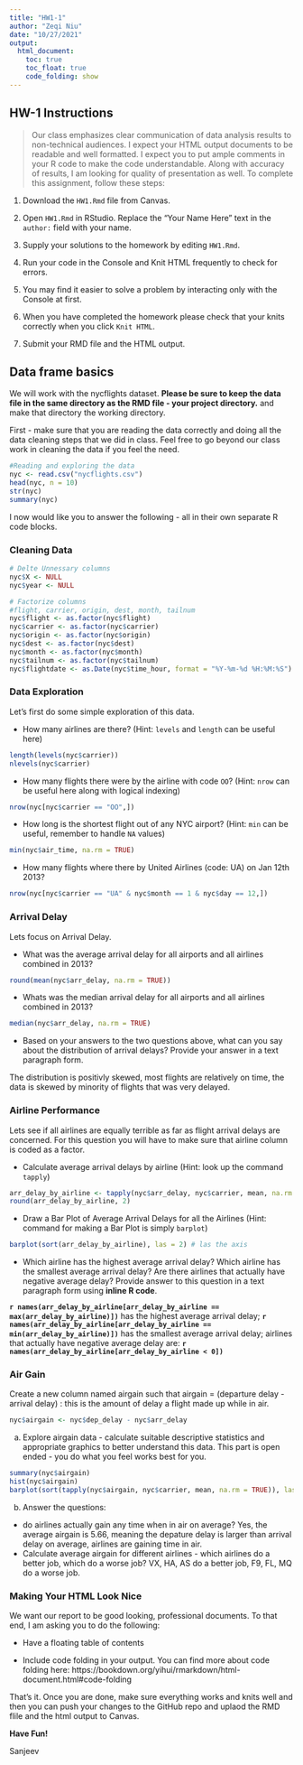 ```yaml
---
title: "HW1-1"
author: "Zeqi Niu"
date: "10/27/2021"
output: 
  html_document:
    toc: true
    toc_float: true
    code_folding: show
---
```


## HW-1 Instructions

> Our class emphasizes clear communication of data analysis results to non-technical audiences. I expect your HTML output documents to be readable and well formatted. I expect you to put ample comments in your R code to make the code understandable. Along with accuracy of results, I am looking for quality of presentation as well. To complete this assignment, follow these steps:

1. Download the `HW1.Rmd` file from Canvas. 

3. Open `HW1.Rmd` in RStudio. Replace the "Your Name Here" text in the `author:` field with your name.

4. Supply your solutions to the homework by editing `HW1.Rmd`.

5. Run your code in the Console and Knit HTML frequently to check for errors.

6. You may find it easier to solve a problem by interacting only with the Console at first. 

7. When you have completed the homework please check that your knits correctly when you click `Knit HTML`.

8. Submit your RMD file and the HTML output.


## Data frame basics

We will work with the nycflights dataset. **Please be sure to keep the data file in the same directory as the RMD file - your project directory.** and make that directory the working directory.

First - make sure that you are reading the data correctly and doing all the data cleaning steps that we did in class. Feel free to go beyond our class work in cleaning the data if you feel the need. 

```r
#Reading and exploring the data 
nyc <- read.csv("nycflights.csv")
head(nyc, n = 10)
str(nyc)
summary(nyc)
```

I now would like you to answer the following - all in their own separate R code blocks.

### Cleaning Data

```r
# Delte Unnessary columns
nyc$X <- NULL
nyc$year <- NULL
```

```r
# Factorize columns
#flight, carrier, origin, dest, month, tailnum
nyc$flight <- as.factor(nyc$flight)
nyc$carrier <- as.factor(nyc$carrier)
nyc$origin <- as.factor(nyc$origin)
nyc$dest <- as.factor(nyc$dest)
nyc$month <- as.factor(nyc$month)
nyc$tailnum <- as.factor(nyc$tailnum)
nyc$flightdate <- as.Date(nyc$time_hour, format = "%Y-%m-%d %H:%M:%S")
```

### Data Exploration

Let's first do some simple exploration of this data. 

- How many airlines are there? (Hint: `levels` and `length` can be useful here)

```r
length(levels(nyc$carrier))
nlevels(nyc$carrier)
```

- How many flights there were by the airline with code `OO`? (Hint: `nrow` can be useful here along with logical indexing)

```r
nrow(nyc[nyc$carrier == "OO",])
```

- How long is the shortest flight out of any NYC airport? (Hint: `min` can be useful, remember to handle `NA` values)

```r
min(nyc$air_time, na.rm = TRUE)
```

- How many flights where there by United Airlines (code: UA) on Jan 12th 2013?

```r
nrow(nyc[nyc$carrier == "UA" & nyc$month == 1 & nyc$day == 12,])
```

### Arrival Delay

Lets focus on Arrival Delay.

- What was the average arrival delay for all airports and all airlines combined in 2013? 

```r
round(mean(nyc$arr_delay, na.rm = TRUE))
```

- Whats was the median arrival delay for all airports and all airlines combined in 2013?

```r
median(nyc$arr_delay, na.rm = TRUE)
```

- Based on your answers to the two questions above, what can you say about the distribution of arrival delays? Provide your answer in a text paragraph form.

The distribution is positivly skewed, most flights are relatively on time, the data is skewed by minority of flights that was very delayed.  


### Airline Performance

Lets see if all airlines are equally terrible as far as flight arrival delays are concerned. For this question you will have to make sure that airline column is coded as a factor.

- Calculate average arrival delays by airline (Hint: look up the command `tapply`)

```r
arr_delay_by_airline <- tapply(nyc$arr_delay, nyc$carrier, mean, na.rm = TRUE)
round(arr_delay_by_airline, 2)
```


- Draw a Bar Plot of Average Arrival Delays for all the Airlines (Hint: command for making a Bar Plot is simply `barplot`)

```r
barplot(sort(arr_delay_by_airline), las = 2) # las the axis 
```


- Which airline has the highest average arrival delay? Which airline has the smallest average arrival delay? Are there airlines that actually have negative average delay? Provide answer to this question in a text paragraph form using **inline R code**.

**`r names(arr_delay_by_airline[arr_delay_by_airline == max(arr_delay_by_airline)]) `** has the highest average arrival delay; **`r names(arr_delay_by_airline[arr_delay_by_airline == min(arr_delay_by_airline)]) `** has the smallest average arrival delay; airlines that actually have negative average delay are: **`r names(arr_delay_by_airline[arr_delay_by_airline < 0])`**

### Air Gain

Create a new column named airgain such that airgain = (departure delay - arrival delay) : this is the amount of delay a flight made up while in air.

```r
nyc$airgain <- nyc$dep_delay - nyc$arr_delay
```


a) Explore airgain data - calculate suitable descriptive statistics and appropriate graphics to better understand this data. This part is open ended - you do what you feel works best for you.

```r
summary(nyc$airgain)
hist(nyc$airgain)
barplot(sort(tapply(nyc$airgain, nyc$carrier, mean, na.rm = TRUE)), las = 2)
```

b) Answer the questions:

  - do airlines actually gain any time when in air on average? 
Yes, the average airgain is 5.66, meaning the depature delay is larger than arrival delay on average, airlines are gaining time in air. 
  - Calculate average airgain for different airlines - which airlines do a better job, which do a worse job? 
VX, HA, AS do a better job, F9, FL, MQ do a worse job. 


### Making Your HTML Look Nice

We want our report to be good looking, professional documents. To that end, I am asking you to do the following:

- Have a floating table of contents

- Include code folding in your output. You can find more about code folding here: https://bookdown.org/yihui/rmarkdown/html-document.html#code-folding


That's it. Once you are done, make sure everything works and knits well and then you can push your changes to the GitHub repo and uplaod the RMD flile and the html output to Canvas.

**Have Fun!**

Sanjeev
